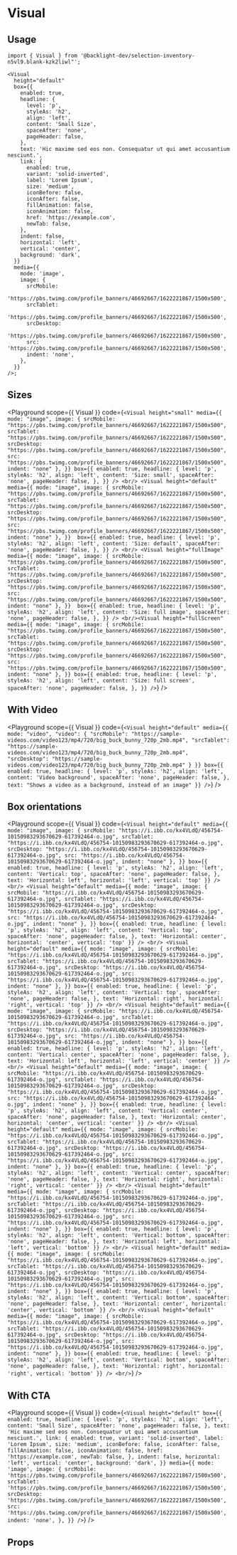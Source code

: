 
# Visual

<Description of={Visual} />

## Usage

```tsx
import { Visual } from '@backlight-dev/selection-inventory-n5vl9.blank-kzk2liwl"';

<Visual
  height="default"
  box={{
    enabled: true,
    headline: {
      level: 'p',
      styleAs: 'h2',
      align: 'left',
      content: 'Small Size',
      spaceAfter: 'none',
      pageHeader: false,
    },
    text: 'Hic maxime sed eos non. Consequatur ut qui amet accusantium nesciunt.',
    link: {
      enabled: true,
      variant: 'solid-inverted',
      label: 'Lorem Ipsum',
      size: 'medium',
      iconBefore: false,
      iconAfter: false,
      fillAnimation: false,
      iconAnimation: false,
      href: 'https://example.com',
      newTab: false,
    },
    indent: false,
    horizontal: 'left',
    vertical: 'center',
    background: 'dark',
  }}
  media={{
    mode: 'image',
    image: {
      srcMobile:
        'https://pbs.twimg.com/profile_banners/46692667/1622221867/1500x500',
      srcTablet:
        'https://pbs.twimg.com/profile_banners/46692667/1622221867/1500x500',
      srcDesktop:
        'https://pbs.twimg.com/profile_banners/46692667/1622221867/1500x500',
      src: 'https://pbs.twimg.com/profile_banners/46692667/1622221867/1500x500',
      indent: 'none',
    },
  }}
/>;
```

## Sizes

<Playground
  scope={{ Visual }}
  code={`
<Visual
  height="small"
  media={{
    mode: "image",
    image: {
      srcMobile: "https://pbs.twimg.com/profile_banners/46692667/1622221867/1500x500",
      srcTablet: "https://pbs.twimg.com/profile_banners/46692667/1622221867/1500x500",
      srcDesktop: "https://pbs.twimg.com/profile_banners/46692667/1622221867/1500x500",
      src: "https://pbs.twimg.com/profile_banners/46692667/1622221867/1500x500",
      indent: "none"
    },
  }}
  box={{
    enabled: true,
    headline: {
      level: 'p',
      styleAs: 'h2',
      align: 'left',
      content: 'Size: small',
      spaceAfter: 'none',
      pageHeader: false,
    },
  }} />
<br/>
<Visual
  height="default"
  media={{
    mode: "image",
    image: {
      srcMobile: "https://pbs.twimg.com/profile_banners/46692667/1622221867/1500x500",
      srcTablet: "https://pbs.twimg.com/profile_banners/46692667/1622221867/1500x500",
      srcDesktop: "https://pbs.twimg.com/profile_banners/46692667/1622221867/1500x500",
      src: "https://pbs.twimg.com/profile_banners/46692667/1622221867/1500x500",
      indent: "none"
    },
  }} 
  box={{
    enabled: true,
    headline: {
      level: 'p',
      styleAs: 'h2',
      align: 'left',
      content: 'Size: default',
      spaceAfter: 'none',
      pageHeader: false,
    },
  }} />
<br/>
<Visual
  height="fullImage"
  media={{
    mode: "image",
    image: {
      srcMobile: "https://pbs.twimg.com/profile_banners/46692667/1622221867/1500x500",
      srcTablet: "https://pbs.twimg.com/profile_banners/46692667/1622221867/1500x500",
      srcDesktop: "https://pbs.twimg.com/profile_banners/46692667/1622221867/1500x500",
      src: "https://pbs.twimg.com/profile_banners/46692667/1622221867/1500x500",
      indent: "none"
    },
  }} 
  box={{
    enabled: true,
    headline: {
      level: 'p',
      styleAs: 'h2',
      align: 'left',
      content: 'Size: full image',
      spaceAfter: 'none',
      pageHeader: false,
    },
  }} />
<br/><Visual
  height="fullScreen"
  media={{
    mode: "image",
    image: {
      srcMobile: "https://pbs.twimg.com/profile_banners/46692667/1622221867/1500x500",
      srcTablet: "https://pbs.twimg.com/profile_banners/46692667/1622221867/1500x500",
      srcDesktop: "https://pbs.twimg.com/profile_banners/46692667/1622221867/1500x500",
      src: "https://pbs.twimg.com/profile_banners/46692667/1622221867/1500x500",
      indent: "none"
    },
  }}
  box={{
    enabled: true,
    headline: {
      level: 'p',
      styleAs: 'h2',
      align: 'left',
      content: 'Size: full screen',
      spaceAfter: 'none',
      pageHeader: false,
    },
  }} />
`}
/>

## With Video

<Playground
  scope={{ Visual }}
  code={`
<Visual
  height="default"
  media={{
    mode: "video",
    "video": {
      "srcMobile": "https://sample-videos.com/video123/mp4/720/big_buck_bunny_720p_2mb.mp4",
      "srcTablet": "https://sample-videos.com/video123/mp4/720/big_buck_bunny_720p_2mb.mp4",
      "srcDesktop": "https://sample-videos.com/video123/mp4/720/big_buck_bunny_720p_2mb.mp4"
    }
  }}
  box={{
    enabled: true,
    headline: {
      level: 'p',
      styleAs: 'h2',
      align: 'left',
      content: 'Video background',
      spaceAfter: 'none',
      pageHeader: false,
    },
    text: "Shows a video as a background, instead of an image"
  }}
/>
`}
/>

## Box orientations

<Playground
  scope={{ Visual }}
  code={`
<Visual
  height="default"
  media={{
    mode: "image",
    image: {
      srcMobile: "https://i.ibb.co/kx4VLdQ/456754-10150983293670629-617392464-o.jpg",
      srcTablet: "https://i.ibb.co/kx4VLdQ/456754-10150983293670629-617392464-o.jpg",
      srcDesktop: "https://i.ibb.co/kx4VLdQ/456754-10150983293670629-617392464-o.jpg",
      src: "https://i.ibb.co/kx4VLdQ/456754-10150983293670629-617392464-o.jpg",
      indent: "none"
    },
  }}
  box={{
    enabled: true,
    headline: {
      level: 'p',
      styleAs: 'h2',
      align: 'left',
      content: 'Vertical: top',
      spaceAfter: 'none',
      pageHeader: false,
    },
    text: 'Horizontal: left',
    horizontal: 'left',
    vertical: 'top'
  }}
/>
<br/>
<Visual
  height="default"
  media={{
    mode: "image",
    image: {
      srcMobile: "https://i.ibb.co/kx4VLdQ/456754-10150983293670629-617392464-o.jpg",
      srcTablet: "https://i.ibb.co/kx4VLdQ/456754-10150983293670629-617392464-o.jpg",
      srcDesktop: "https://i.ibb.co/kx4VLdQ/456754-10150983293670629-617392464-o.jpg",
      src: "https://i.ibb.co/kx4VLdQ/456754-10150983293670629-617392464-o.jpg",
      indent: "none"
    },
  }}
  box={{
    enabled: true,
    headline: {
      level: 'p',
      styleAs: 'h2',
      align: 'left',
      content: 'Vertical: top',
      spaceAfter: 'none',
      pageHeader: false,
    },
    text: 'Horizontal: center',
    horizontal: 'center',
    vertical: 'top'
  }}
/>
<br/>
<Visual
  height="default"
  media={{
    mode: "image",
    image: {
      srcMobile: "https://i.ibb.co/kx4VLdQ/456754-10150983293670629-617392464-o.jpg",
      srcTablet: "https://i.ibb.co/kx4VLdQ/456754-10150983293670629-617392464-o.jpg",
      srcDesktop: "https://i.ibb.co/kx4VLdQ/456754-10150983293670629-617392464-o.jpg",
      src: "https://i.ibb.co/kx4VLdQ/456754-10150983293670629-617392464-o.jpg",
      indent: "none"
    },
  }}
  box={{
    enabled: true,
    headline: {
      level: 'p',
      styleAs: 'h2',
      align: 'left',
      content: 'Vertical: top',
      spaceAfter: 'none',
      pageHeader: false,
    },
    text: 'Horizontal: right',
    horizontal: 'right',
    vertical: 'top'
  }}
/>
<br/>
<Visual
  height="default"
  media={{
    mode: "image",
    image: {
      srcMobile: "https://i.ibb.co/kx4VLdQ/456754-10150983293670629-617392464-o.jpg",
      srcTablet: "https://i.ibb.co/kx4VLdQ/456754-10150983293670629-617392464-o.jpg",
      srcDesktop: "https://i.ibb.co/kx4VLdQ/456754-10150983293670629-617392464-o.jpg",
      src: "https://i.ibb.co/kx4VLdQ/456754-10150983293670629-617392464-o.jpg",
      indent: "none"
    },
  }}
  box={{
    enabled: true,
    headline: {
      level: 'p',
      styleAs: 'h2',
      align: 'left',
      content: 'Vertical: center',
      spaceAfter: 'none',
      pageHeader: false,
    },
    text: 'Horizontal: left',
    horizontal: 'left',
    vertical: 'center'
  }}
/>
<br/>
<Visual
  height="default"
  media={{
    mode: "image",
    image: {
      srcMobile: "https://i.ibb.co/kx4VLdQ/456754-10150983293670629-617392464-o.jpg",
      srcTablet: "https://i.ibb.co/kx4VLdQ/456754-10150983293670629-617392464-o.jpg",
      srcDesktop: "https://i.ibb.co/kx4VLdQ/456754-10150983293670629-617392464-o.jpg",
      src: "https://i.ibb.co/kx4VLdQ/456754-10150983293670629-617392464-o.jpg",
      indent: "none"
    },
  }}
  box={{
    enabled: true,
    headline: {
      level: 'p',
      styleAs: 'h2',
      align: 'left',
      content: 'Vertical: center',
      spaceAfter: 'none',
      pageHeader: false,
    },
    text: 'Horizontal: center',
    horizontal: 'center',
    vertical: 'center'
  }}
/>
<br/>
<Visual
  height="default"
  media={{
    mode: "image",
    image: {
      srcMobile: "https://i.ibb.co/kx4VLdQ/456754-10150983293670629-617392464-o.jpg",
      srcTablet: "https://i.ibb.co/kx4VLdQ/456754-10150983293670629-617392464-o.jpg",
      srcDesktop: "https://i.ibb.co/kx4VLdQ/456754-10150983293670629-617392464-o.jpg",
      src: "https://i.ibb.co/kx4VLdQ/456754-10150983293670629-617392464-o.jpg",
      indent: "none"
    },
  }}
  box={{
    enabled: true,
    headline: {
      level: 'p',
      styleAs: 'h2',
      align: 'left',
      content: 'Vertical: center',
      spaceAfter: 'none',
      pageHeader: false,
    },
    text: 'Horizontal: right',
    horizontal: 'right',
    vertical: 'center'
  }}
/>
<br/>
<Visual
  height="default"
  media={{
    mode: "image",
    image: {
      srcMobile: "https://i.ibb.co/kx4VLdQ/456754-10150983293670629-617392464-o.jpg",
      srcTablet: "https://i.ibb.co/kx4VLdQ/456754-10150983293670629-617392464-o.jpg",
      srcDesktop: "https://i.ibb.co/kx4VLdQ/456754-10150983293670629-617392464-o.jpg",
      src: "https://i.ibb.co/kx4VLdQ/456754-10150983293670629-617392464-o.jpg",
      indent: "none"
    },
  }}
  box={{
    enabled: true,
    headline: {
      level: 'p',
      styleAs: 'h2',
      align: 'left',
      content: 'Vertical: bottom',
      spaceAfter: 'none',
      pageHeader: false,
    },
    text: 'Horizontal: left',
    horizontal: 'left',
    vertical: 'bottom'
  }}
/>
<br/>
<Visual
  height="default"
  media={{
    mode: "image",
    image: {
      srcMobile: "https://i.ibb.co/kx4VLdQ/456754-10150983293670629-617392464-o.jpg",
      srcTablet: "https://i.ibb.co/kx4VLdQ/456754-10150983293670629-617392464-o.jpg",
      srcDesktop: "https://i.ibb.co/kx4VLdQ/456754-10150983293670629-617392464-o.jpg",
      src: "https://i.ibb.co/kx4VLdQ/456754-10150983293670629-617392464-o.jpg",
      indent: "none"
    },
  }}
  box={{
    enabled: true,
    headline: {
      level: 'p',
      styleAs: 'h2',
      align: 'left',
      content: 'Vertical: bottom',
      spaceAfter: 'none',
      pageHeader: false,
    },
    text: 'Horizontal: center',
    horizontal: 'center',
    vertical: 'bottom'
  }}
/>
<br/>
<Visual
  height="default"
  media={{
    mode: "image",
    image: {
      srcMobile: "https://i.ibb.co/kx4VLdQ/456754-10150983293670629-617392464-o.jpg",
      srcTablet: "https://i.ibb.co/kx4VLdQ/456754-10150983293670629-617392464-o.jpg",
      srcDesktop: "https://i.ibb.co/kx4VLdQ/456754-10150983293670629-617392464-o.jpg",
      src: "https://i.ibb.co/kx4VLdQ/456754-10150983293670629-617392464-o.jpg",
      indent: "none"
    },
  }}
  box={{
    enabled: true,
    headline: {
      level: 'p',
      styleAs: 'h2',
      align: 'left',
      content: 'Vertical: bottom',
      spaceAfter: 'none',
      pageHeader: false,
    },
    text: 'Horizontal: right',
    horizontal: 'right',
    vertical: 'bottom'
  }}
/>
<br/>
`}
/>

## With CTA

<Playground
  scope={{ Visual }}
  code={`
<Visual
  height="default"
  box={{
    enabled: true,
    headline: {
      level: 'p',
      styleAs: 'h2',
      align: 'left',
      content: 'Small Size',
      spaceAfter: 'none',
      pageHeader: false,
    },
    text: 'Hic maxime sed eos non. Consequatur ut qui amet accusantium nesciunt.',
    link: {
      enabled: true,
      variant: 'solid-inverted',
      label: 'Lorem Ipsum',
      size: 'medium',
      iconBefore: false,
      iconAfter: false,
      fillAnimation: false,
      iconAnimation: false,
      href: 'https://example.com',
      newTab: false,
    },
    indent: false,
    horizontal: 'left',
    vertical: 'center',
    background: 'dark',
  }}
  media={{
    mode: 'image',
    image: {
      srcMobile:
        'https://pbs.twimg.com/profile_banners/46692667/1622221867/1500x500',
      srcTablet:
        'https://pbs.twimg.com/profile_banners/46692667/1622221867/1500x500',
      srcDesktop:
        'https://pbs.twimg.com/profile_banners/46692667/1622221867/1500x500',
      src: 'https://pbs.twimg.com/profile_banners/46692667/1622221867/1500x500',
      indent: 'none',
    },
  }}
/>
`}
/>

## Props

<Props of={Visual} />
